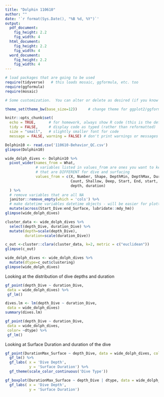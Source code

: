 ```yaml
---
title: "Dolphin 110610"
author: ""
date: '`r format(Sys.Date(), "%B %d, %Y")`'
output: 
  pdf_document:
    fig_height: 2.2
    fig_width: 4
  html_document:
    fig_height: 2.2
    fig_width: 4
  word_document:
    fig_height: 2.2
    fig_width: 4
---
```


```r
# load packages that are going to be used
require(tidyverse)   # this loads mosaic, ggformula, etc. too
require(ggformula)
require(mosaic)

# Some customization.  You can alter or delete as desired (if you know what you are doing).

theme_set(theme_bw(base_size=12))     # change theme for ggplot2/ggformula

knitr::opts_chunk$set(
  echo = TRUE,      # for homework, always show R code (this is the default)
  tidy = FALSE,     # display code as typed (rather than reformatted)
  size = "small",   # slightly smaller font for code
  message = FALSE, warning = FALSE) # don't print warnings or messages in compiled document. So you MUST check them in RStudio!
```


```r
Dolphin10 <- read.csv('110610-Behavior_QC.csv')
glimpse(Dolphin10)
```


```r
wide_dolph_dives <- Dolphin10 %>%
  pivot_wider(names_from = What,
              # variables listed in values_from are ones you want to keep/use 
              # that are DIFFERENT for dive and surfacing
              values_from = c(X, Number, Shape, DepthMin, DepthMax, DurationMin, DurationMax,
                              Count, Shallow, Deep, Start, End, start, end, t.diff, flag,
                              depth, duration)
  ) %>%
  # remove variables that are all NA
  janitor::remove_empty(which = 'cols') %>%
  # make datetime variables datetime objects - will be easier for plotting
  mutate(across(Start_Dive:end_Surface, lubridate::mdy_hm))
glimpse(wide_dolph_dives)
```

```r
cluster_data <- wide_dolph_dives %>%
  select(depth_Dive, duration_Dive) %>%
  mutate(depth=scale(depth_Dive),
         duration=scale(duration_Dive))
```

```r
c_out <-cluster::clara(cluster_data, k=2, metric = c("euclidean"))
glimpse(c_out)

```

```r
wide_dolph_dives <- wide_dolph_dives %>%
  mutate(dtype=c_out$clustering)
glimpse(wide_dolph_dives)
```

Looking at the distribution of dive depths and duration

```r
gf_point(depth_Dive ~ duration_Dive,
 data = wide_dolph_dives) %>%
 gf_lm()
```

```r
dives.lm <- lm(depth_Dive ~ duration_Dive,
 data = wide_dolph_dives)
summary(dives.lm)
```

```r
gf_point(depth_Dive ~ duration_Dive,
 data = wide_dolph_dives,
 color= ~dtype) %>%
 gf_lm() 
```

Looking at Surface Duration and duration of the dive

```r
gf_point(DurationMax_Surface ~ depth_Dive, data = wide_dolph_dives, color = ~dtype) %>%
  gf_lm() %>%
  gf_labs( x = 'Dive Depth',
           y = 'Surface Duration') %>%
  gf_theme(scale_color_continuous('Dive Type'))
```

```r
gf_boxplot(DurationMax_Surface ~ depth_Dive | dtype, data = wide_dolph_dives) %>%
  gf_labs( x = 'Dive Depth',
           y = 'Surface Duration')
```

